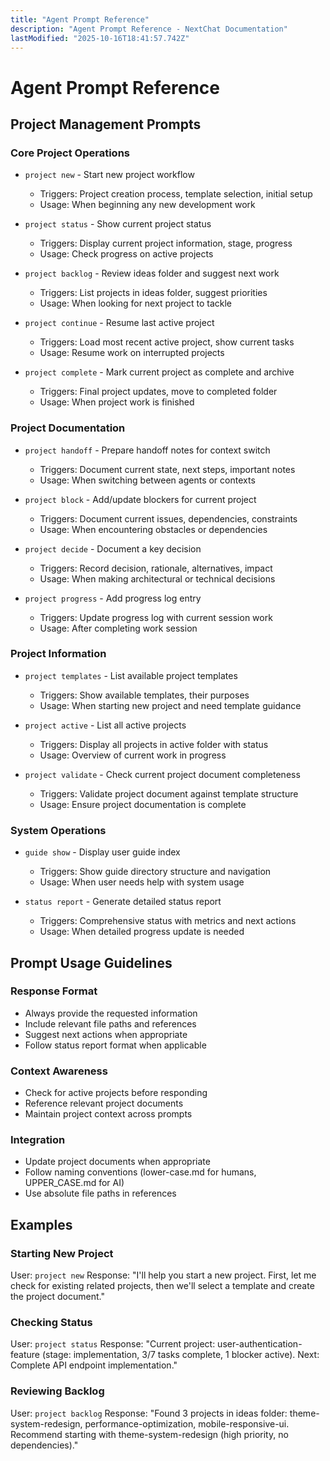 ```yaml
---
title: "Agent Prompt Reference"
description: "Agent Prompt Reference - NextChat Documentation"
lastModified: "2025-10-16T18:41:57.742Z"
---
```


# Agent Prompt Reference

## Project Management Prompts

### Core Project Operations
- `project new` - Start new project workflow
  - Triggers: Project creation process, template selection, initial setup
  - Usage: When beginning any new development work

- `project status` - Show current project status
  - Triggers: Display current project information, stage, progress
  - Usage: Check progress on active projects

- `project backlog` - Review ideas folder and suggest next work
  - Triggers: List projects in ideas folder, suggest priorities
  - Usage: When looking for next project to tackle

- `project continue` - Resume last active project
  - Triggers: Load most recent active project, show current tasks
  - Usage: Resume work on interrupted projects

- `project complete` - Mark current project as complete and archive
  - Triggers: Final project updates, move to completed folder
  - Usage: When project work is finished

### Project Documentation
- `project handoff` - Prepare handoff notes for context switch
  - Triggers: Document current state, next steps, important notes
  - Usage: When switching between agents or contexts

- `project block` - Add/update blockers for current project
  - Triggers: Document current issues, dependencies, constraints
  - Usage: When encountering obstacles or dependencies

- `project decide` - Document a key decision
  - Triggers: Record decision, rationale, alternatives, impact
  - Usage: When making architectural or technical decisions

- `project progress` - Add progress log entry
  - Triggers: Update progress log with current session work
  - Usage: After completing work session

### Project Information
- `project templates` - List available project templates
  - Triggers: Show available templates, their purposes
  - Usage: When starting new project and need template guidance

- `project active` - List all active projects
  - Triggers: Display all projects in active folder with status
  - Usage: Overview of current work in progress

- `project validate` - Check current project document completeness
  - Triggers: Validate project document against template structure
  - Usage: Ensure project documentation is complete

### System Operations
- `guide show` - Display user guide index
  - Triggers: Show guide directory structure and navigation
  - Usage: When user needs help with system usage

- `status report` - Generate detailed status report
  - Triggers: Comprehensive status with metrics and next actions
  - Usage: When detailed progress update is needed

## Prompt Usage Guidelines

### Response Format
- Always provide the requested information
- Include relevant file paths and references
- Suggest next actions when appropriate
- Follow status report format when applicable

### Context Awareness
- Check for active projects before responding
- Reference relevant project documents
- Maintain project context across prompts

### Integration
- Update project documents when appropriate
- Follow naming conventions (lower-case.md for humans, UPPER_CASE.md for AI)
- Use absolute file paths in references

## Examples

### Starting New Project
User: `project new`
Response: "I'll help you start a new project. First, let me check for existing related projects, then we'll select a template and create the project document."

### Checking Status
User: `project status`
Response: "Current project: user-authentication-feature (stage: implementation, 3/7 tasks complete, 1 blocker active). Next: Complete API endpoint implementation."

### Reviewing Backlog
User: `project backlog`
Response: "Found 3 projects in ideas folder: theme-system-redesign, performance-optimization, mobile-responsive-ui. Recommend starting with theme-system-redesign (high priority, no dependencies)."
